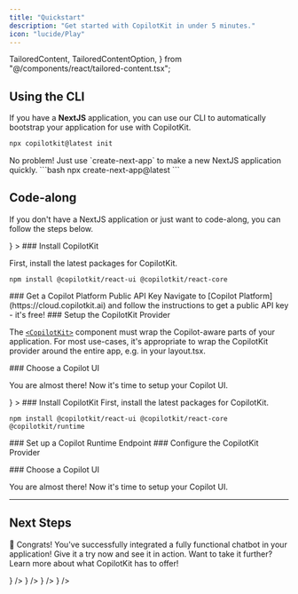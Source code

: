 ```yaml
---
title: "Quickstart"
description: "Get started with CopilotKit in under 5 minutes."
icon: "lucide/Play"
---
```


  TailoredContent,
  TailoredContentOption,
} from "@/components/react/tailored-content.tsx";

## Using the CLI
If you have a **NextJS** application, you can use our CLI to automatically bootstrap your application for use with CopilotKit.

```bash
npx copilotkit@latest init
```

<Accordions>
  <Accordion title="Starting from scratch?">
    No problem! Just use `create-next-app` to make a new NextJS application quickly.
    ```bash
    npx create-next-app@latest
    ```
  </Accordion>
</Accordions>

## Code-along
If you don't have a NextJS application or just want to code-along, you can follow the steps below.

<TailoredContent id="copilot-hosting">
<TailoredContentOption
  id="copilotkit-platform"
  title="Copilot Platform (Recommended)"
  description="Use our hosted backend endpoint to get started quickly (OpenAI only)."
  icon={<FaCloud />}
>

<Steps>
<Step>
### Install CopilotKit

First, install the latest packages for CopilotKit.

```package-install
npm install @copilotkit/react-ui @copilotkit/react-core
```

</Step>
<Step>
### Get a Copilot Platform Public API Key
Navigate to [Copilot Platform](https://cloud.copilotkit.ai) and follow the instructions to get a public API key - it's free!
</Step>
<Step>
### Setup the CopilotKit Provider

The [`<CopilotKit>`](/reference/components/CopilotKit) component must wrap the Copilot-aware parts of your application. For most use-cases, 
it's appropriate to wrap the CopilotKit provider around the entire app, e.g. in your layout.tsx.

<CloudCopilotKitProvider components={props.components} />

</Step>
<Step>
### Choose a Copilot UI

You are almost there! Now it's time to setup your Copilot UI.

<ConnectCopilotUI components={props.components} />

</Step>
</Steps>
</TailoredContentOption>
<TailoredContentOption
  id="self-hosted"
  title="Self-hosting"
  description="Learn to host CopilotKit's runtime yourself with your own backend."
  icon={<FaServer />}
>

<Steps>
<Step>
### Install CopilotKit
First, install the latest packages for CopilotKit.

```package-install
npm install @copilotkit/react-ui @copilotkit/react-core @copilotkit/runtime
```
</Step>
<Step>
### Set up a Copilot Runtime Endpoint

<SelfHostingCopilotRuntimeCreateEndpoint components={props.components} />
</Step>
<Step>
### Configure the CopilotKit Provider

<SelfHostingCopilotRuntimeConfigureCopilotKitProvider
  components={props.components}
/>

</Step>
<Step>
### Choose a Copilot UI

You are almost there! Now it's time to setup your Copilot UI.

<ConnectCopilotUI components={props.components} />

</Step>
</Steps>
</TailoredContentOption>
</TailoredContent>

---

## Next Steps

🎉 Congrats! You've successfully integrated a fully functional chatbot in your application! Give it a try now and see it in action. Want to
take it further? Learn more about what CopilotKit has to offer!

<Cards>
  <Card
    title="Connecting Your Data"
    description="Learn how to connect CopilotKit to your data, application state and user state."
    href="/guides/connect-your-data"
    icon={<LinkIcon />}
  />
  <Card
    title="Generative UI"
    description="Learn how to render custom UI components directly in the CopilotKit chat window."
    href="/guides/generative-ui"
    icon={<LinkIcon />}
  />
  <Card
    title="Frontend Actions"
    description="Learn how to allow your copilot to take applications on frontend."
    href="/guides/frontend-actions"
    icon={<LinkIcon />}
  />
  <Card
    title="CoAgents (LangGraph)"
    description="Check out our section about CoAgents, our approach to building agentic copilots and experiences."
    href="/coagents"
    icon={<LinkIcon />}
  />
</Cards>
